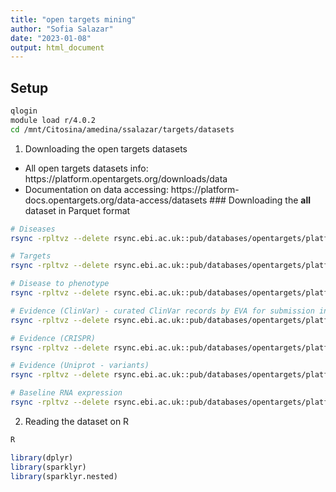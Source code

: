 ```yaml
---
title: "open targets mining"
author: "Sofia Salazar"
date: "2023-01-08"
output: html_document
---
```


## Setup

```bash
qlogin
module load r/4.0.2
cd /mnt/Citosina/amedina/ssalazar/targets/datasets
```

1. Downloading the open targets datasets

- All open targets datasets info: https://platform.opentargets.org/downloads/data
- Documentation on data accessing: https://platform-docs.opentargets.org/data-access/datasets
### Downloading the **all** dataset in Parquet format

```bash
# Diseases
rsync -rpltvz --delete rsync.ebi.ac.uk::pub/databases/opentargets/platform/latest/output/etl/parquet/diseases .

# Targets
rsync -rpltvz --delete rsync.ebi.ac.uk::pub/databases/opentargets/platform/latest/output/etl/parquet/targets .

# Disease to phenotype
rsync -rpltvz --delete rsync.ebi.ac.uk::pub/databases/opentargets/platform/latest/output/etl/parquet/diseaseToPhenotype .

# Evidence (ClinVar) - curated ClinVar records by EVA for submission into open targets
rsync -rpltvz --delete rsync.ebi.ac.uk::pub/databases/opentargets/platform/latest/output/etl/parquet/evidence/sourceId=eva .

# Evidence (CRISPR) 
rsync -rpltvz --delete rsync.ebi.ac.uk::pub/databases/opentargets/platform/latest/output/etl/parquet/evidence/sourceId=crispr .

# Evidence (Uniprot - variants) 
rsync -rpltvz --delete rsync.ebi.ac.uk::pub/databases/opentargets/platform/latest/output/etl/parquet/evidence/sourceId=uniprot_variants .

# Baseline RNA expression
rsync -rpltvz --delete rsync.ebi.ac.uk::pub/databases/opentargets/platform/latest/output/etl/parquet/baselineExpression .
```

2. Reading the dataset on R

```bash
R
```

```r
library(dplyr)
library(sparklyr)
library(sparklyr.nested)
```

